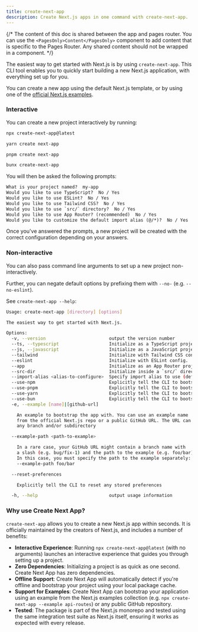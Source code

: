 ```yaml
---
title: create-next-app
description: Create Next.js apps in one command with create-next-app.
---
```


{/* The content of this doc is shared between the app and pages router. You can use the `<PagesOnly>Content</PagesOnly>` component to add content that is specific to the Pages Router. Any shared content should not be wrapped in a component. */}

The easiest way to get started with Next.js is by using `create-next-app`. This CLI tool enables you to quickly start building a new Next.js application, with everything set up for you.

You can create a new app using the default Next.js template, or by using one of the [official Next.js examples](https://github.com/vercel/next.js/tree/canary/examples).

### Interactive

You can create a new project interactively by running:

```bash filename="Terminal"
npx create-next-app@latest
```

```bash filename="Terminal"
yarn create next-app
```

```bash filename="Terminal"
pnpm create next-app
```

```bash filename="Terminal"
bunx create-next-app
```

You will then be asked the following prompts:

```txt filename="Terminal"
What is your project named?  my-app
Would you like to use TypeScript?  No / Yes
Would you like to use ESLint?  No / Yes
Would you like to use Tailwind CSS?  No / Yes
Would you like to use `src/` directory?  No / Yes
Would you like to use App Router? (recommended)  No / Yes
Would you like to customize the default import alias (@/*)?  No / Yes
```

Once you've answered the prompts, a new project will be created with the correct configuration depending on your answers.

### Non-interactive

You can also pass command line arguments to set up a new project non-interactively.

Further, you can negate default options by prefixing them with `--no-` (e.g. `--no-eslint`).

See `create-next-app --help`:

```bash filename="Terminal"
Usage: create-next-app [directory] [options]

The easiest way to get started with Next.js.

Options:
  -v, --version                        output the version number
  --ts, --typescript                   Initialize as a TypeScript project. (default)
  --js, --javascript                   Initialize as a JavaScript project.
  --tailwind                           Initialize with Tailwind CSS config. (default)
  --eslint                             Initialize with ESLint config.
  --app                                Initialize as an App Router project.
  --src-dir                            Initialize inside a `src/` directory.
  --import-alias <alias-to-configure>  Specify import alias to use (default "@/*").
  --use-npm                            Explicitly tell the CLI to bootstrap the app using npm
  --use-pnpm                           Explicitly tell the CLI to bootstrap the app using pnpm
  --use-yarn                           Explicitly tell the CLI to bootstrap the app using Yarn
  --use-bun                            Explicitly tell the CLI to bootstrap the app using Bun
  -e, --example [name]|[github-url]

    An example to bootstrap the app with. You can use an example name
    from the official Next.js repo or a public GitHub URL. The URL can use
    any branch and/or subdirectory

  --example-path <path-to-example>

    In a rare case, your GitHub URL might contain a branch name with
    a slash (e.g. bug/fix-1) and the path to the example (e.g. foo/bar).
    In this case, you must specify the path to the example separately:
    --example-path foo/bar

  --reset-preferences

    Explicitly tell the CLI to reset any stored preferences

  -h, --help                           output usage information
```

### Why use Create Next App?

`create-next-app` allows you to create a new Next.js app within seconds. It is officially maintained by the creators of Next.js, and includes a number of benefits:

- **Interactive Experience**: Running `npx create-next-app@latest` (with no arguments) launches an interactive experience that guides you through setting up a project.
- **Zero Dependencies**: Initializing a project is as quick as one second. Create Next App has zero dependencies.
- **Offline Support**: Create Next App will automatically detect if you're offline and bootstrap your project using your local package cache.
- **Support for Examples**: Create Next App can bootstrap your application using an example from the Next.js examples collection (e.g. `npx create-next-app --example api-routes`) or any public GitHub repository.
- **Tested**: The package is part of the Next.js monorepo and tested using the same integration test suite as Next.js itself, ensuring it works as expected with every release.
